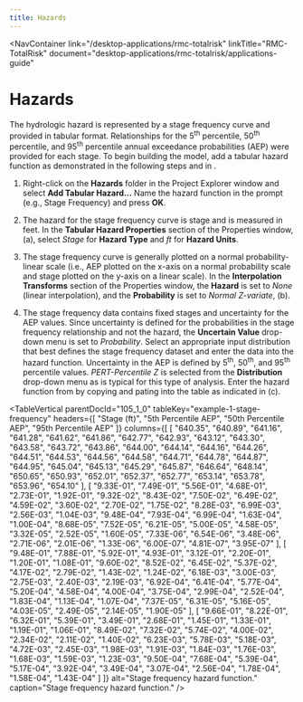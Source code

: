```yaml
---
title: Hazards
---
```



<NavContainer 
  link="/desktop-applications/rmc-totalrisk"
  linkTitle="RMC-TotalRisk" 
  document="desktop-applications/rmc-totalrisk/applications-guide"
></NavContainer>

# Hazards

The hydrologic hazard is represented by a stage frequency curve and provided in tabular format. Relationships for the 5<sup>th</sup> percentile,
50<sup>th</sup> percentile, and 95<sup>th</sup> percentile annual exceedance probabilities (AEP) were provided for each stage. To begin building the
model, add a tabular hazard function as demonstrated in the following steps and in <FigureReference parentDocId="105_1_0" figKey="example-1-tabular-hazard"/>.

1. Right-click on the <FigureInline src="/figures/desktop-applications/rmc-totalrisk/applications-guide/icons/folder.png"/> **Hazards** folder in
   the Project Explorer window and select <FigureInline src="/figures/desktop-applications/rmc-totalrisk/applications-guide/icons/addtabularhazard.png"/>
   **Add Tabular Hazard...** Name the hazard function in the prompt (e.g., Stage Frequency) and press **OK**.

2. The hazard for the stage frequency curve is stage and is measured in feet. In the **Tabular Hazard Properties** section of the Properties
   window, <FigureReference parentDocId="105_1_0" figKey="example-1-tabular-hazard"/>(a), select _Stage_ for **Hazard Type** and _ft_ for **Hazard Units**.

3. The stage frequency curve is generally plotted on a normal probability-linear scale (i.e., AEP plotted on the x-axis on a normal probability scale
   and stage plotted on the y-axis on a linear scale). In the **Interpolation Transforms** section of the Properties window, the **Hazard** is set to
   _None_ (linear interpolation), and the **Probability** is set to _Normal Z-variate_, <FigureReference parentDocId="105_1_0" figKey="example-1-tabular-hazard"/>(b).

4. The stage frequency data contains fixed stages and uncertainty for the AEP values. Since uncertainty is defined for the probabilities in the stage
   frequency relationship and not the hazard, the **Uncertain Value** drop-down menu is set to _Probability_. Select an appropriate input distribution that
   best defines the stage frequency dataset and enter the data into the hazard function. Uncertainty in the AEP is defined by 5<sup>th</sup>, 50<sup>th</sup>,
   and 95<sup>th</sup> percentile values. _PERT-Percentile Z_ is selected from the **Distribution** drop-down menu as is typical for this type of analysis.
   Enter the hazard function from <TableReference parentDocId="105_1_0" tableKey="example-1-stage-frequency"/> by copying and pating into the table as indicated
   in <FigureReference parentDocId="105_1_0" figKey="example-1-tabular-hazard"/>(c).

<TableVertical
parentDocId="105_1_0"
tableKey="example-1-stage-frequency"
headers={[
  "Stage (ft)",
  "5th Percentile AEP",
  "50th Percentile AEP",
  "95th Percentile AEP"
]}
columns={[
  [
    "640.35", "640.89", "641.16", "641.28", "641.62", "641.86", "642.77", "642.93", "643.12", "643.30",
    "643.58", "643.72", "643.86", "644.00", "644.14", "644.16", "644.26", "644.51", "644.53", "644.56",
    "644.58", "644.71", "644.78", "644.87", "644.95", "645.04", "645.13", "645.29", "645.87", "646.64",
    "648.14", "650.65", "650.93", "652.01", "652.37", "652.77", "653.14", "653.78", "653.96", "654.10"
  ],
  [
    "9.33E-01", "7.49E-01", "5.56E-01", "4.68E-01", "2.73E-01", "1.92E-01", "9.32E-02", "8.43E-02", "7.50E-02", "6.49E-02",
    "4.59E-02", "3.60E-02", "2.70E-02", "1.75E-02", "8.28E-03", "6.99E-03", "2.56E-03", "1.04E-03", "9.48E-04", "7.93E-04",
    "6.99E-04", "1.63E-04", "1.00E-04", "8.68E-05", "7.52E-05", "6.21E-05", "5.00E-05", "4.58E-05", "3.32E-05", "2.52E-05",
    "1.60E-05", "7.33E-06", "6.54E-06", "3.48E-06", "2.71E-06", "2.01E-06", "1.33E-06", "6.00E-07", "4.81E-07", "3.95E-07"
  ],
  [
    "9.48E-01", "7.88E-01", "5.92E-01", "4.93E-01", "3.12E-01", "2.20E-01", "1.20E-01", "1.08E-01", "9.60E-02", "8.52E-02",
    "6.45E-02", "5.37E-02", "4.17E-02", "2.79E-02", "1.43E-02", "1.24E-02", "6.18E-03", "3.00E-03", "2.75E-03", "2.40E-03",
    "2.19E-03", "6.92E-04", "6.41E-04", "5.77E-04", "5.20E-04", "4.58E-04", "4.00E-04", "3.75E-04", "2.99E-04", "2.52E-04",
    "1.83E-04", "1.13E-04", "1.07E-04", "7.37E-05", "6.31E-05", "5.16E-05", "4.03E-05", "2.49E-05", "2.14E-05", "1.90E-05"
  ],
  [
    "9.66E-01", "8.22E-01", "6.32E-01", "5.39E-01", "3.49E-01", "2.68E-01", "1.45E-01", "1.33E-01", "1.19E-01", "1.06E-01",
    "8.49E-02", "7.32E-02", "5.74E-02", "4.00E-02", "2.34E-02", "2.11E-02", "1.40E-02", "6.23E-03", "5.78E-03", "5.18E-03",
    "4.72E-03", "2.45E-03", "1.98E-03", "1.91E-03", "1.84E-03", "1.76E-03", "1.68E-03", "1.59E-03", "1.23E-03", "9.50E-04",
    "7.68E-04", "5.39E-04", "5.17E-04", "3.92E-04", "3.49E-04", "3.07E-04", "2.56E-04", "1.78E-04", "1.58E-04", "1.43E-04"
  ]
]}
alt="Stage frequency hazard function."
caption="Stage frequency hazard function."
/>

<Figure 
parentDocId="105_1_0"
docId="04-example-1-hazards.mdx"
figKey="example-1-tabular-hazard"
src="figures/desktop-applications/rmc-totalrisk/applications-guide/figure1.png" 
alt="Tabular hazard function entry in RMC-TotalRisk." 
caption="Tabular hazard function entry in RMC-TotalRisk." />
